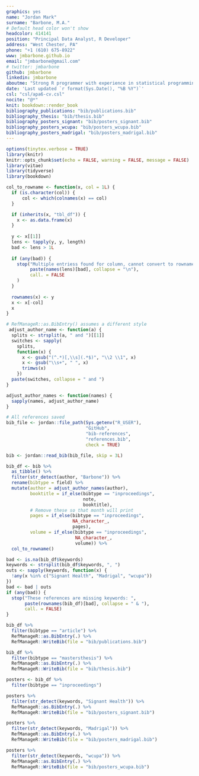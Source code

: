 ```yaml
---
graphics: yes
name: "Jordan Mark"
surname: "Barbone, M.A."
# Default head color won't show
headcolor: 414141
position: "Principal Data Analyst, R Developer"
address: "West Chester, PA"
phone: "+1 (610) 675-8922"
www: jmbarbone.github.io
email: "jmbarbone@gmail.com"
# twitter: jmbarbone
github: jmbarbone
linkedin: jmbarbone
aboutme: "Strong R programmer with experience in statistical programming and report automation in clinical trials"
date: 'Last updated `r format(Sys.Date(), "%B %Y")`'
csl: "csl/apa6-cv.csl"
nocite: "@*"
knit: bookdown::render_book
bibliography_publications: "bib/publications.bib"
bibliography_thesis: "bib/thesis.bib"
bibliography_posters_signant: "bib/posters_signant.bib"
bibliography_posters_wcupa: "bib/posters_wcupa.bib"
bibliography_posters_madrigal: "bib/posters_madrigal.bib"
---
```


```r
options(tinytex.verbose = TRUE)
library(knitr)
knitr::opts_chunk$set(echo = FALSE, warning = FALSE, message = FALSE)
library(vitae)
library(tidyverse)
library(bookdown)
```

```r
col_to_rowname <- function(x, col = 1L) {
  if (is.character(col)) {
      col <- which(colnames(x) == col)
  }

  if (inherits(x, "tbl_df")) {
    x <- as.data.frame(x)
  }
  
  y <- x[[1]]
  lens <- tapply(y, y, length)
  bad <- lens > 1L
  
  if (any(bad)) {
    stop("Multiple entriess found for column, cannot convert to rownames: ",
         paste(names(lens)[bad], collapse = "\n"),
         call. = FALSE
    )
  }
  
  rownames(x) <- y
  x <- x[-col]
  x
}

# RefManageR::as.BibEntry() assumes a different style
 adjust_author_name <- function(a) {
  splits <- strsplit(a, " and ")[[1]]
  switches <- sapply(
    splits,
    function(x) {
      x <- gsub("(^.*)[,\\s](.*$)", "\\2 \\1", x)
      x <- gsub("\\s+", " ", x)
      trimws(x)
    })
  paste(switches, collapse = " and ")
}

adjust_author_names <- function(names) {
  sapply(names, adjust_author_name)
}
```


```r
# All references saved
bib_file <- jordan::file_path(Sys.getenv("R_USER"),
                              "GitHub",
                              "bib-references",
                              "references.bib",
                              check = TRUE)

bib <- jordan::read_bib(bib_file, skip = 3L)

bib_df <- bib %>%
  as_tibble() %>%
  filter(str_detect(author, "Barbone")) %>%
  rename(bibtype = field) %>%
  mutate(author = adjust_author_names(author),
         booktitle = if_else(bibtype == "inproceedings",
                             note,
                             booktitle),
         # Remove these so that month will print
         pages = if_else(bibtype == "inproceedings",
                         NA_character_,
                         pages),
         volume = if_else(bibtype == "inproceedings",
                          NA_character_,
                          volume)) %>%
  col_to_rowname()

bad <- is.na(bib_df$keywords)
keywords <- strsplit(bib_df$keywords, ", ")
outs <- sapply(keywords, function(x) {
  !any(x %in% c("Signant Health", "Madrigal", "wcupa"))
})
bad <- bad | outs
if (any(bad)) {
  stop("These references are missing keywords: ",
       paste(rownames(bib_df)[bad], collapse = " & "),
       call. = FALSE)
}

bib_df %>%
  filter(bibtype == "article") %>%
  RefManageR::as.BibEntry(.) %>%
  RefManageR::WriteBib(file = "bib/publications.bib")

bib_df %>%
  filter(bibtype == "mastersthesis") %>%
  RefManageR::as.BibEntry(.) %>%
  RefManageR::WriteBib(file = "bib/thesis.bib")

posters <- bib_df %>%
  filter(bibtype == "inproceedings")

posters %>%
  filter(str_detect(keywords, "Signant Health")) %>% 
  RefManageR::as.BibEntry(.) %>%
  RefManageR::WriteBib(file = "bib/posters_signant.bib")

posters %>%
  filter(str_detect(keywords, "Madrigal")) %>% 
  RefManageR::as.BibEntry(.) %>%
  RefManageR::WriteBib(file = "bib/posters_madrigal.bib")

posters %>%
  filter(str_detect(keywords, "wcupa")) %>% 
  RefManageR::as.BibEntry(.) %>%
  RefManageR::WriteBib(file = "bib/posters_wcupa.bib")
```
